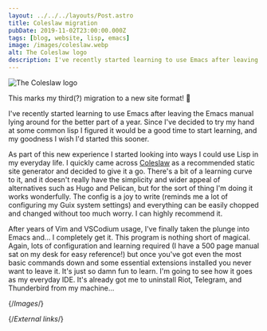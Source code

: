 ```yaml
---
layout: ../../../layouts/Post.astro
title: Coleslaw migration
pubDate: 2019-11-02T23:00:00.000Z
tags: [blog, website, lisp, emacs]
image: /images/coleslaw.webp
alt: The Coleslaw logo
description: I've recently started learning to use Emacs after leaving the Emacs manual lying around for the better part of a year. Since I've decided to try my hand at some common lisp I figured it would be a good time to start learning, and my goodness I wish I'd started this sooner.
---
```


![The Coleslaw logo][coleslaw]

This marks my third(?) migration to a new site format! :tada:

I've recently started learning to use Emacs after leaving the Emacs manual lying around for the better part of a year. Since I've decided to try my hand at some common lisp I figured it would be a good time to start learning, and my goodness I wish I'd started this sooner.

As part of this new experience I started looking into ways I could use Lisp in my everyday life. I quickly came across [Coleslaw][coleslaw-repo] as a recommended static site generator and decided to give it a go. There's a bit of a learning curve to it, and it doesn't really have the simplicity and wider appeal of alternatives such as Hugo and Pelican, but for the sort of thing I'm doing it works wonderfully. The config is a joy to write (reminds me a lot of configuring my Guix system settings) and everything can be easily chopped and changed without too much worry. I can highly recommend it.

After years of Vim and VSCodium usage, I've finally taken the plunge into Emacs and… I completely get it. This program is nothing short of magical. Again, lots of configuration and learning required (I have a 500 page manual sat on my desk for easy reference!) but once you've got even the most basic commands down and some essential extensions installed you never want to leave it. It's just so damn fun to learn. I'm going to see how it goes as my everyday IDE. It's already got me to uninstall Riot, Telegram, and Thunderbird from my machine…

{/*Images*/}

[coleslaw]: /images/coleslaw.webp

{/*External links*/}

[coleslaw-repo]: https://github.com/coleslaw-org/coleslaw
